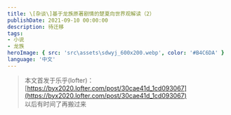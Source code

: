 ```yaml
---
title: \[杂谈\]基于龙族原著剧情的楚夏向世界观解读（2）
publishDate: 2021-09-10 00:00:00
description: 待迁移
tags:
- 小说
- 龙族
heroImage: { src: 'src\assets\sdwyj_600x200.webp', color: '#B4C6DA' }
language: '中文'
---
```


> 本文首发于乐乎(lofter)：  
> [https://byx2020.lofter.com/post/30cae41d_1cd093067](https://byx2020.lofter.com/post/30cae41d_1cd093067)  
> 以后有时间了再搬过来


